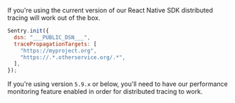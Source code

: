If you're using the current version of our React Native SDK distributed tracing will work out of the box.

```js
Sentry.init({
  dsn: "___PUBLIC_DSN___",
  tracePropagationTargets: [
    "https://myproject.org",
    "https://.*.otherservice.org/.*",
  ],
});
```

If you're using version `5.9.x` or below, you'll need to have our <PlatformLink to="/performance/">performance monitoring feature enabled</PlatformLink> in order for distributed tracing to work.
